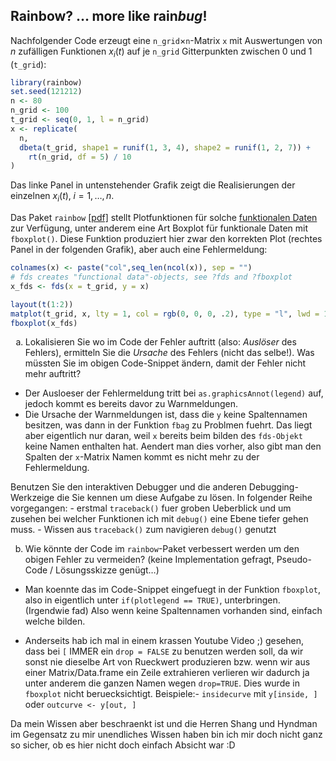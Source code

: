 ## Rainbow?  ... more like rain*bug*!

Nachfolgender Code erzeugt eine `n_grid`$\times$`n`-Matrix `x` mit Auswertungen von 
$n$ zufälligen Funktionen $x_i(t)$ auf je `n_grid` Gitterpunkten zwischen 0 und 1 (`t_grid`):
```r
library(rainbow)
set.seed(121212)
n <- 80
n_grid <- 100
t_grid <- seq(0, 1, l = n_grid)
x <- replicate(
  n,
  dbeta(t_grid, shape1 = runif(1, 3, 4), shape2 = runif(1, 2, 7)) +
    rt(n_grid, df = 5) / 10
)
```
Das linke Panel in untenstehender Grafik zeigt die Realisierungen der einzelnen $x_i(t), \; i=1,\dots,n$.

Das Paket `rainbow` [[pdf]](cran.r-project.org/web/packages/rainbow/vignettes/rainbow.pdf) stellt Plotfunktionen für solche [funktionalen Daten](http://en.wikipedia.org/wiki/Functional_data_analysis) zur Verfügung,
unter anderem eine Art Boxplot für funktionale Daten mit `fboxplot()`. 
Diese Funktion produziert hier zwar den korrekten Plot (rechtes Panel in der folgenden Grafik), aber auch eine Fehlermeldung:
```r
colnames(x) <- paste("col",seq_len(ncol(x)), sep = "")
# fds creates "functional data"-objects, see ?fds and ?fboxplot
x_fds <- fds(x = t_grid, y = x)

layout(t(1:2))
matplot(t_grid, x, lty = 1, col = rgb(0, 0, 0, .2), type = "l", lwd = 1.5)
fboxplot(x_fds)
```

a) Lokalisieren Sie wo im Code der Fehler auftritt (also: *Auslöser* des Fehlers), ermitteln Sie die *Ursache* des Fehlers (nicht das selbe!). Was müssten Sie im obigen Code-Snippet ändern, damit der Fehler nicht mehr auftritt?  
- Der Ausloeser der Fehlermeldung tritt bei `as.graphicsAnnot(legend)` auf, jedoch kommt es bereits davor zu Warnmeldungen.
- Die Ursache der Warnmeldungen ist, dass die `y` keine Spaltennamen besitzen, was dann in der Funktion `fbag` zu Problmen fuehrt.
Das liegt aber eigentlich nur daran, weil `x` bereits beim bilden des `fds-Objekt` keine Namen enthalten hat. Aendert man dies vorher, also gibt man den Spalten der `x`-Matrix Namen kommt es nicht mehr zu der Fehlermeldung.

Benutzen Sie den interaktiven Debugger und die anderen Debugging-Werkzeige die Sie kennen um diese Aufgabe zu lösen.
In folgender Reihe vorgegangen:
- erstmal `traceback()` fuer groben Ueberblick und um zusehen bei welcher Funktionen ich mit `debug()` eine Ebene tiefer gehen muss.
- Wissen aus `traceback()` zum navigieren `debug()` genutzt

b) Wie könnte der Code im `rainbow`-Paket verbessert werden um den obigen Fehler zu vermeiden? (keine Implementation gefragt, Pseudo-Code / Lösungsskizze genügt...)
- Man koennte das im Code-Snippet eingefuegt in der Funktion `fboxplot`, also in eigentlich unter `if(plotlegend == TRUE)`, unterbringen. (Irgendwie fad) Also wenn keine Spaltennamen vorhanden sind, einfach welche bilden.

- Anderseits hab ich mal in einem krassen Youtube Video ;) gesehen, dass bei `[` IMMER ein `drop = FALSE` zu benutzen werden soll, da wir sonst nie dieselbe Art von Rueckwert produzieren bzw. wenn wir aus einer Matrix/Data.frame ein Zeile extrahieren verlieren wir dadurch ja unter anderem die ganzen Namen wegen `drop=TRUE`.
Dies wurde in `fboxplot` nicht beruecksichtigt. 
Beispiele:- `insidecurve` mit `y[inside, ]` oder `outcurve <- y[out, ]`

Da mein Wissen aber beschraenkt ist und die Herren Shang und Hyndman im Gegensatz zu mir unendliches Wissen haben bin ich mir doch nicht ganz so sicher, ob es hier nicht doch einfach Absicht war :D
